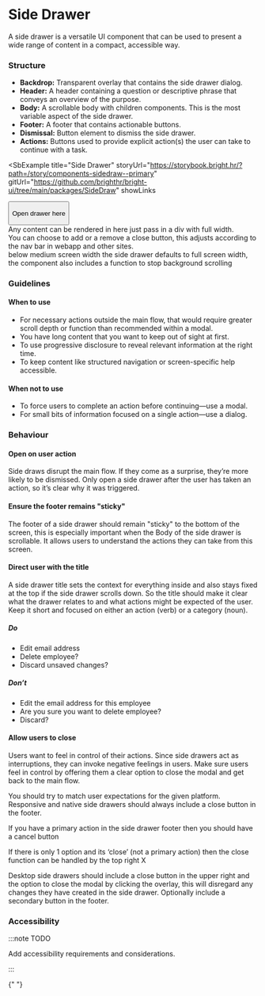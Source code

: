 
# Side Drawer

<Tabs defaultValue="design">
  <TabItem value="design" label="Design" default>

A side drawer is a versatile UI component that can be used to present a wide range of content in a compact, accessible way.

### Structure

- **Backdrop:** Transparent overlay that contains the side drawer dialog.
- **Header:** A header containing a question or descriptive phrase that conveys an overview of the purpose.
- **Body:** A scrollable body with children components. This is the most variable aspect of the side drawer.
- **Footer:** A footer that contains actionable buttons.
- **Dismissal:** Button element to dismiss the side drawer.
- **Actions:** Buttons used to provide explicit action(s) the user can take to continue with a task.

<SbExample
  title="Side Drawer"
  storyUrl="https://storybook.bright.hr/?path=/story/components-sidedraw--primary"
  gitUrl="https://github.com/brighthr/bright-ui/tree/main/packages/SideDraw"
  showLinks
>

<div className="relative top-0 left-0 w-screen h-screen p-0 m-0 ">
  <button
    aria-label="open draw button"
    className="px-2 py-1 mt-10 bg-blue-300 rounded-full "
    onClick={function noRefCheck(){}}
    type="button"
  >
    <p>
      Open drawer here
    </p>
  </button>
  <SideDraw
    bgDismiss
    close={function noRefCheck(){}}
    doesHeaderExist
    title=""
  >
    <div className="w-full px-6 py-10">
      <div>
        Any content can be rendered in here just pass in a div with full width.
      </div>
      <div>
        You can choose to add or a remove a close button, this adjusts according to the nav bar in webapp and other sites.
      </div>
      <div>
        below medium screen width the side drawer defaults to full screen width, the component also includes a function to stop background scrolling
      </div>
    </div>
  </SideDraw>
</div>
</SbExample>

### Guidelines

#### When to use

- For necessary actions outside the main flow, that would require greater scroll depth or function than recommended within a modal.
- You have long content that you want to keep out of sight at first.
- To use progressive disclosure to reveal relevant information at the right time.
- To keep content like structured navigation or screen-specific help accessible.

#### When not to use

- To force users to complete an action before continuing—use a modal.
- For small bits of information focused on a single action—use a dialog.

### Behaviour

#### Open on user action

Side draws disrupt the main flow. If they come as a surprise, they’re more likely to be dismissed. Only open a side drawer after the user has taken an action, so it’s clear why it was triggered.

#### Ensure the footer remains "sticky"

The footer of a side drawer should remain "sticky" to the bottom of the screen, this is especially important when the Body of the side drawer is scrollable. It allows users to understand the actions they can take from this screen.

#### Direct user with the title

A side drawer title sets the context for everything inside and also stays fixed at the top if the side drawer scrolls down.
So the title should make it clear what the drawer relates to and what actions might be expected of the user. Keep it short and focused on either an action (verb) or a category (noun).

##### Do

- Edit email address
- Delete employee?
- Discard unsaved changes?

##### Don’t

- Edit the email address for this employee
- Are you sure you want to delete employee?
- Discard?

#### Allow users to close

Users want to feel in control of their actions. Since side drawers act as interruptions, they can invoke negative feelings in users. Make sure users feel in control by offering them a clear option to close the modal and get back to the main flow.

You should try to match user expectations for the given platform. Responsive and native side drawers should always include a close button in the footer.

If you have a primary action in the side drawer footer then you should have a cancel button

If there is only 1 option and its ‘close’ (not a primary action) then the close function can be handled by the top right X

Desktop side drawers should include a close button in the upper right and the option to close the modal by clicking the overlay, this will disregard any changes they have created in the side drawer. Optionally include a secondary button in the footer.

### Accessibility

:::note TODO

Add accessibility requirements and considerations.

:::

  </TabItem>

  <TabItem value="react" label="React">

{" "}

<MDXProvider>
  <SideDrawReadme />
</MDXProvider>

  </TabItem>
</Tabs>
